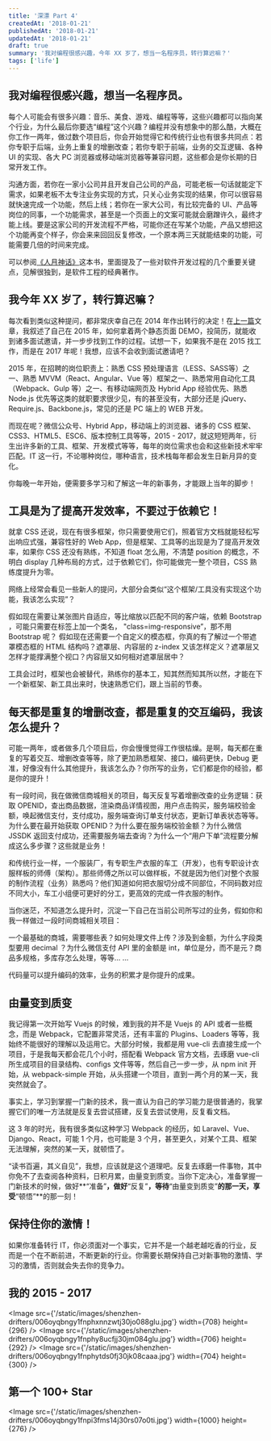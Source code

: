 ```yaml
---
title: '深漂 Part 4'
createdAt: '2018-01-21'
publishedAt: '2018-01-21'
updatedAt: '2018-01-21'
draft: true
summary: '我对编程很感兴趣，今年 XX 岁了，想当一名程序员，转行算迟嘛？'
tags: ['life']
---
```


## 我对编程很感兴趣，想当一名程序员。

每个人可能会有很多兴趣：音乐、美食、游戏、编程等等，这些兴趣都可以指向某个行业，为什么最后你要选“编程”这个兴趣？编程并没有想象中的那么酷，大概在你工作一两年，做过数个项目后，你会开始觉得它和传统行业也有很多共同点：若你专职于后端，业务上重复的增删改查；若你专职于前端，业务的交互逻辑、各种 UI 的实现、各大 PC 浏览器或移动端浏览器等兼容问题，这些都会是你长期的日常开发工作。

沟通方面，若你在一家小公司并且开发自己公司的产品，可能老板一句话就能定下需求，如果老板不太专注业务实现的方式，只关心业务实现的结果，你可以很容易就快速完成一个功能，然后上线；若你在一家大公司，有比较完备的 UI、产品等岗位的同事，一个功能需求，甚至是一个页面上的文案可能就会磨蹭许久，最终才能上线。要是这家公司的开发流程不严格，可能你还在写某个功能，产品又想把这个功能再变个样子，你会来来回回反复修改，一个原本两三天就能结束的功能，可能需要几倍的时间来完成。

可以参阅[《人月神话》](https://book.douban.com/subject/1102259/)这本书，里面提及了一些对软件开发过程的几个重要关键点，见解很独到，是软件工程的经典著作。

## 我今年 XX 岁了，转行算迟嘛？

每次看到类似这种提问，都非常庆幸自己在 2014 年作出转行的决定！在[上一篇](/posts/shenzhen-drifters-part-3)文章，我叙述了自己在 2015 年，如何拿着两个静态页面 DEMO，投简历，就能收到诸多面试邀请，并一步步找到工作的过程。试想一下，如果我不是在 2015 找工作，而是在 2017 年呢！我想，应该不会收到面试邀请吧？

2015 年，在招聘的岗位职责上：熟悉 CSS 预处理语言（LESS、SASS等）之一、熟悉 MVVM（React、Angular、Vue 等）框架之一、熟悉常用自动化工具（Webpack、Gulp 等）之一、有移动端网页及 Hybrid App 经验优先、熟悉 Node.js 优先等这类的就职要求很少见，有的甚至没有，大部分还是 jQuery、Require.js、Backbone.js，常见的还是 PC 端上的 WEB 开发。

而现在呢？微信公众号、Hybrid App，移动端上的浏览器、诸多的 CSS 框架、CSS3、HTML5、ESC6、版本控制工具等等，2015 - 2017，就这短短两年，衍生出许多新的工具、框架、开发模式等等，每年的岗位需求也会和这些新技术牢牢匹配。IT 这一行，不论哪种岗位，哪种语言，技术栈每年都会发生日新月异的变化。

你每晚一年开始，便需要多学习和了解这一年的新事务，才能跟上当年的脚步！

## 工具是为了提高开发效率，不要过于依赖它！

就拿 CSS 还说，现在有很多框架，你只需要使用它们，照着官方文档就能轻松写出响应式强，兼容性好的 Web App，但是框架、工具等的出现是为了提高开发效率，如果你 CSS 还没有熟练，不知道 float 怎么用，不清楚 position 的概念，不明白 display 几种布局的方式，过于依赖它们，你可能做完一整个项目，CSS 熟练度提升为零。

网络上经常会看见一些新人的提问，大部分会类似“这个框架/工具没有实现这个功能，我该怎么实现”？

假如现在需要让某张图片自适应，等比缩放以匹配不同的客户端，依赖 Bootstrap ，可能只需要在标签上加一个类名， "class=img-responsive”，那不用 Bootstrap 呢？ 假如现在还需要一个自定义的模态框，你真的有了解过一个带遮罩模态框的 HTML 结构吗？遮罩层、内容层的 z-index 又该怎样定义？遮罩层又怎样才能撑满整个视口？内容层又如何相对遮罩层居中？

工具会过时，框架也会被替代，熟练你的基本工，知其然而知其所以然，才能在下一个新框架、新工具出来时，快速熟悉它们，跟上当前的节奏。

## 每天都是重复的增删改查，都是重复的交互编码，我该怎么提升？

可能一两年，或者做多几个项目后，你会慢慢觉得工作很枯燥。是啊，每天都在重复的写着交互、增删改查等等，除了更加熟悉框架、接口，编码更快，Debug 更准，好像没有什么其他提升，我该怎么办？你所写的业务，它们都是你的经验，都是你的提升！

有一段时间，我在做微信商城相关的项目，每天反复写着增删改查的业务逻辑：获取 OPENID，查出商品数据，渲染商品详情视图，用户点击购买，服务端校验金额，唤起微信支付，支付成功，服务端查询订单支付状态，更新订单表状态等等。为什么要在最开始获取 OPENID？为什么要在服务端校验金额？为什么微信 JSSDK 返回支付成功，还需要服务端去查询？为什么一个“用户下单”流程要分解成这么多步骤？这些就是业务！

和传统行业一样，一个服装厂，有专职生产衣服的车工（开发），也有专职设计衣服样板的师傅（架构）。那些师傅之所以可以做样板，不就是因为他们对整个衣服的制作流程（业务）熟悉吗？他们知道如何把衣服切分成不同部位，不同码数对应不同大小，车工小组便可更好的分工，更高效的完成一件衣服的制作。

当你迷茫，不知道怎么提升时，沉淀一下自己在当前公司所写过的业务，假如你和我一样做过一段时间商城相关项目：

一个最基础的商城，需要哪些表？如何处理文件上传？涉及到金额，为什么字段类型要用 decimal ？为什么微信支付 API 里的金额是 int，单位是分，而不是元？商品多规格，多库存怎么处理，等等... ...

代码量可以提升编码的效率，业务的积累才是你提升的成果。

## 由量变到质变

我记得第一次开始写 Vuejs 的时候，难到我的并不是 Vuejs 的 API 或者一些概念，而是 Webpack，它配置非常灵活，还有丰富的 Plugins、Loaders 等等，我始终不能很好的理解以及运用它。大部分时候，我都是用 vue-cli 去直接生成一个项目，于是我每天都会花几个小时，搭配看 Webpack 官方文档，去琢磨 vue-cli 所生成项目的目录结构、configs 文件等等，然后自己一步一步，从 npm init 开始，从 webpack-simple 开始，从头搭建一个项目，直到一两个月的某一天，我突然就会了。

事实上，学习到掌握一门新的技术，我一直认为自己的学习能力是很普通的，我掌握它们的唯一方法就是反复去尝试搭建，反复去尝试使用，反复看文档。

这 3 年的时光，我有很多类似这种学习 Webpack 的经历，如 Laravel、Vue、Django、React，可能 1 个月，也可能是 3 个月，甚至更久，对某个工具、框架无法理解，突然的某一天，就顿悟了。

“读书百遍，其义自见”，我想，应该就是这个道理吧。反复去琢磨一件事物，其中你免不了去查阅各种资料，日积月累，由量变到质变。当你下定决心，准备掌握一门新技术的时候，做好**“准备”**，做好**“反复”**，等待**“由量变到质变”**的那一天，享受**“顿悟”**的那一刻！

## 保持住你的激情！

如果你准备转行 IT，你必须面对一个事实，它并不是一个越老越吃香的行业，反而是一个在不断前进，不断更新的行业。你需要长期保持自己对新事物的激情、学习的激情，否则就会失去你的竞争力。

## 我的 2015 - 2017
<Image src={'/static/images/shenzhen-drifters/006oyqbngy1fnphxnnzwtj30jo088glu.jpg'} width={708} height={296} />
<Image src={'/static/images/shenzhen-drifters/006oyqbngy1fnphy8ucfjj30jm084glu.jpg'} width={706} height={292} />
<Image src={'/static/images/shenzhen-drifters/006oyqbngy1fnphytds0fj30jk08caaa.jpg'} width={704} height={300} />


## 第一个 100+ Star
<Image src={'/static/images/shenzhen-drifters/006oyqbngy1fnpi3fms14j30rs07o0ti.jpg'} width={1000} height={276} />
